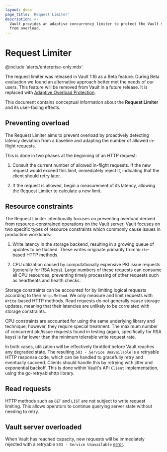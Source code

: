 ```yaml
---
layout: docs
page_title: 'Request Limiter'
description: >-
  Vault provides an adaptive concurrency limiter to protect the Vault server
  from overload.
---
```


# Request Limiter

@include 'alerts/enterprise-only.mdx'

<Warning title="Beta (Deprecated)">

The request limiter was released in Vault 1.16 as a Beta
feature. During Beta evaluation we found an alternative approach better met
the needs of our users. This feature will be removed from Vault in a future
release. It is replaced with [Adaptive Overload Protection](/vault/docs/concepts/adaptive-overload-protection).

</Warning>

This document contains conceptual information about the **Request Limiter** and
its user-facing effects.

## Preventing overload

The Request Limiter aims to prevent overload by proactively detecting latency
deviation from a baseline and adapting the number of allowed in-flight requests.

This is done in two phases at the beginning of an HTTP request:

1. Consult the current number of allowed in-flight requests. If the new request
would exceed this limit, immediately reject it, indicating that the client
should retry later.

2. If the request is allowed, begin a measurement of its latency, allowing the
Request Limiter to calculate a new limit.

## Resource constraints

The Request Limiter intentionally focuses on preventing overload derived from
resource-constrained operations on the Vault server. Vault focuses on two
specific types of resource constraints which commonly cause issues in production
workloads:

1. Write latency in the storage backend, resulting in a growing queue of updates
to be flushed. These writes originate primarily from `Write`-based HTTP methods.

2. CPU utilization caused by computationally expensive PKI issue requests
(generally for RSA keys). Large numbers of these requests can consume all CPU
resources, preventing timely processing of other requests such as heartbeats and
health checks.

Storage constraints can be accounted for by limiting logical requests according
to their `http.Method`. We only measure and limit requests with `Write`-based
HTTP methods. Read requests do not generally cause storage updates, meaning that
their latencies are unlikely to be correlated with storage constraints.

CPU constraints are accounted for using the same underlying library and
technique; however, they require special treatment. The maximum number of
concurrent pki/issue requests found in testing (again, specifically for RSA
keys) is far lower than the minimum tolerable write request rate.

In both cases, utilization will be effectively throttled before Vault reaches
any degraded state. The resulting `503 - Service Unavailable` is a retryable
HTTP response code, which can be handled to gracefully retry and eventually
succeed.  Clients should handle this by retrying with jitter and exponential
backoff. This is done within Vault's API `Client` implementation, using the
go-retryablehttp library.

## Read requests

HTTP methods such as `GET` and `LIST` are not subject to write request
limiting.  This allows operators to continue querying server state without
needing to retry.

## Vault server overloaded

When Vault has reached capacity, new requests will be immediately rejected with a
retryable `503 - Service Unavailable`
[error](/vault/docs/concepts/adaptive-overload-protection/vault-server-temporarily-overloaded).
